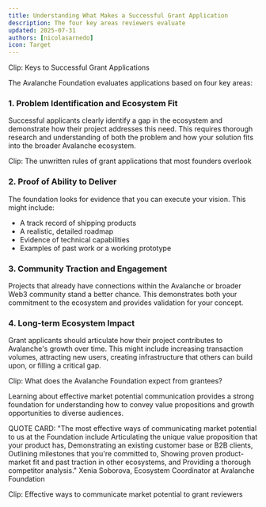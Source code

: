 ```yaml
---
title: Understanding What Makes a Successful Grant Application
description: The four key areas reviewers evaluate
updated: 2025-07-31
authors: [nicolasarnedo]
icon: Target
---
```


Clip: Keys to Successful Grant Applications

The Avalanche Foundation evaluates applications based on four key areas:

### 1. Problem Identification and Ecosystem Fit

Successful applicants clearly identify a gap in the ecosystem and demonstrate how their project addresses this need. This requires thorough research and understanding of both the problem and how your solution fits into the broader Avalanche ecosystem.

Clip: The unwritten rules of grant applications that most founders overlook

### 2. Proof of Ability to Deliver

The foundation looks for evidence that you can execute your vision. This might include:
- A track record of shipping products
- A realistic, detailed roadmap
- Evidence of technical capabilities
- Examples of past work or a working prototype

### 3. Community Traction and Engagement

Projects that already have connections within the Avalanche or broader Web3 community stand a better chance. This demonstrates both your commitment to the ecosystem and provides validation for your concept.

### 4. Long-term Ecosystem Impact

Grant applicants should articulate how their project contributes to Avalanche's growth over time. This might include increasing transaction volumes, attracting new users, creating infrastructure that others can build upon, or filling a critical gap.

Clip: What does the Avalanche Foundation expect from grantees?

Learning about effective market potential communication provides a strong foundation for understanding how to convey value propositions and growth opportunities to diverse audiences.

QUOTE CARD: "The most effective ways of communicating market potential to us at the Foundation include 
Articulating the unique value proposition that your product has, 
Demonstrating an existing customer base or B2B clients, 
Outlining milestones that you're committed to, 
Showing proven product-market fit and past traction in other ecosystems, and 
Providing a thorough competitor analysis."
 Xenia Soborova, Ecosystem Coordinator at Avalanche Foundation

Clip: Effective ways to communicate market potential to grant reviewers


